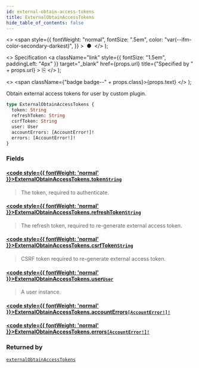 ```yaml
---
id: external-obtain-access-tokens
title: ExternalObtainAccessTokens
hide_table_of_contents: false
---
```


  <>
    <span
      style={{
        fontWeight: "normal",
        fontSize: ".5em",
        color: "var(--ifm-color-secondary-darkest)",
      }}
    >
      &nbsp;●&nbsp;
    </span>
  </>
);

  <>
    Specification
    <a
      className="link"
      style={{ fontSize: "1.5em", paddingLeft: "4px" }}
      target="\_blank"
      href={props.url}
      title={"Specified by " + props.url}
    >
      ⎘
    </a>
  </>
);

  <>
    <span className={"badge badge--" + props.class}>{props.text}</span>
  </>
);

Obtain external access tokens for user by custom plugin.

```graphql
type ExternalObtainAccessTokens {
  token: String
  refreshToken: String
  csrfToken: String
  user: User
  accountErrors: [AccountError!]!
  errors: [AccountError!]!
}
```

### Fields

#### [<code style={{ fontWeight: 'normal' }}>ExternalObtainAccessTokens.<b>token</b></code>](#)<Bullet />[`String`](../../../storefront/miscellaneous/scalars/string) <Badge class="secondary" text="scalar"/>

> The token, required to authenticate.

#### [<code style={{ fontWeight: 'normal' }}>ExternalObtainAccessTokens.<b>refreshToken</b></code>](#)<Bullet />[`String`](../../../storefront/miscellaneous/scalars/string) <Badge class="secondary" text="scalar"/>

> The refresh token, required to re-generate external access token.

#### [<code style={{ fontWeight: 'normal' }}>ExternalObtainAccessTokens.<b>csrfToken</b></code>](#)<Bullet />[`String`](../../../storefront/miscellaneous/scalars/string) <Badge class="secondary" text="scalar"/>

> CSRF token required to re-generate external access token.

#### [<code style={{ fontWeight: 'normal' }}>ExternalObtainAccessTokens.<b>user</b></code>](#)<Bullet />[`User`](../../../storefront/users/objects/user) <Badge class="secondary" text="object"/>

> A user instance.

#### [<code style={{ fontWeight: 'normal' }}>ExternalObtainAccessTokens.<b>accountErrors</b></code>](#)<Bullet />[`[AccountError!]!`](../../../storefront/users/objects/account-error) <Badge class="secondary" text="non-null"/> <Badge class="secondary" text="object"/>

>

#### [<code style={{ fontWeight: 'normal' }}>ExternalObtainAccessTokens.<b>errors</b></code>](#)<Bullet />[`[AccountError!]!`](../../../storefront/users/objects/account-error) <Badge class="secondary" text="non-null"/> <Badge class="secondary" text="object"/>

>

### Returned by

[`externalObtainAccessTokens`](../../../storefront/authentication/mutations/external-obtain-access-tokens) <Badge class="secondary" text="mutation"/>
